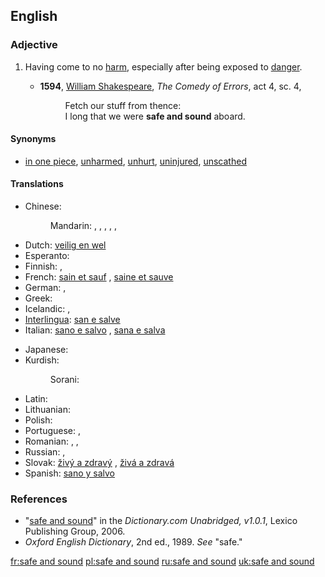 ==English==

===Adjective===
{{en-adj|pos=[[safe]] [[and]] [[sound]]|-}}

# {{idiomatic}} Having come to no [[harm]], especially after being exposed to [[danger]].
#* '''1594''', [[w:William_Shakespeare|William Shakespeare]], ''The Comedy of Errors'', act 4, sc. 4,
#*: Fetch our stuff from thence:
#*: I long that we were '''safe and sound''' aboard.

====Synonyms====
* [[in one piece]], [[unharmed]], [[unhurt]], [[uninjured]], [[unscathed]]

====Translations====
{{trans-top|having come to no harm}}
* Chinese:
*: Mandarin: {{t|zh|安好|tr=ānhǎo|sc=Hani}}, {{t|zh|平安|tr=píng'ān|sc=Hani}}, {{t|zh|亳髮無傷|sc=Hani}}, {{t|zh|亳发无伤|tr=bòfāwúshāng|sc=Hani}}, {{t|zh|安然無恙|sc=Hani}}, {{t|zh|安然无恙|tr=ānránwúyàng|sc=Hani}}
* Dutch: [[veilig en wel]]
* Esperanto: {{t|eo|sanigita kaj savita}}
* Finnish: {{t+|fi|kunnossa}}, {{t-|fi|turvassa}}
* French: [[sain et sauf]] {{m}}, [[saine et sauve]] {{f}}
* German: {{t|de|wohlbehalten}}, {{t|de|ganz und heil}}
* Greek: {{t|el|σώος και αβλαβής|sc=Grek}}
* Icelandic: {{t-|is|heill á húfi|m}}, {{t-|is|heilu og höldnu}}
* [[Interlingua]]: [[san e salve]]
* Italian: [[sano e salvo]] {{m}}, [[sana e salva]] {{f}}
{{trans-mid}}
* Japanese: {{t|ja|無事|tr=ぶじに, buji-ni|alt=無事に|sc=Jpan}}
* Kurdish:
*: Sorani: {{t|ku|ساغ و سه‌لیم|tr=sAgh u saleem|sc=ku-Arab}}
* Latin: {{t|la|sani salvique}}
* Lithuanian: {{t-|lt|sveikas ir gyvas|xs=Lithuanian}}
* Polish: {{t|pl|cały i zdrowy}}
* Portuguese: {{t-|pt|são e salvo|m}}, {{t-|pt|sã e salva|f}}
* Romanian: {{t|ro|teafăr|m|n}}, {{t|ro|sănătos|m|n}}, {{t|ro|teafăr și nevătămat|m|n}}
* Russian: {{t-|ru|в целости и сохранности|tr=v célosti i soxránnosti|sc=Cyrl}}, {{t|ru|целый и невредимый|tr=celyj i nevredímyj|sc=Cyrl}}
* Slovak: [[živý a zdravý]] {{m}}, [[živá a zdravá]] {{f}}
* Spanish: [[sano y salvo]]
{{trans-bottom}}

===References===
* "[http://dictionary.reference.com/search?r=2&q=safe%20and%20sound safe and sound]" in the ''Dictionary.com Unabridged, v1.0.1'', Lexico Publishing Group, 2006.
* ''Oxford English Dictionary'', 2nd ed., 1989.  ''See'' "safe."

[[fr:safe and sound]]
[[pl:safe and sound]]
[[ru:safe and sound]]
[[uk:safe and sound]]
